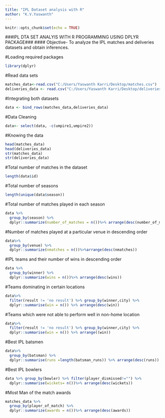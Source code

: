---
title: "IPL Dataset analysis with R"
author: "K.V.Yaswanth"
---

```{r setup, include=FALSE}
knitr::opts_chunk$set(echo = TRUE)
```

###IPL DTA SET ANALYIS WITH R PROGRAMMING USING DPLYR PACKAGE###
#### Objective- To analyze the IPL matches and deliveries datasets and obtain inferences.


#Loading required packages

```{r}
library(dplyr)
```

#Read data sets

```{r}
matches_data<-read.csv("C:/Users/Yaswanth Karri/Desktop/matches.csv")
deliveries_data <- read.csv("C:/Users/Yaswanth Karri/Desktop/deliveries.csv/deliveries.csv")
```

#Integrating both datasets

```{r}
data <- bind_rows(matches_data,deliveries_data)
```

#Data Cleaning

```{r}
data<- select(data, -c(umpire1,umpire2))
```

#Knowing the data

```{r}
head(matches_data)
head(deliveries_data)
str(matches_data)
str(deliveries_data)
```

#Total number of matches in the dataset

```{r}
length(data$id) 
```

#Total number of seasons 

```{r}
length(unique(data$season))
```

#Total number of matches played in each season

```{r}
data %>% 
  group_by(season) %>%
  dplyr::summarize(number_of_matches = n())%>% arrange(desc(number_of_matches))
```

#Number of matches played at a particular venue in descending order

```{r}
data%>% 
  group_by(venue) %>%
  dplyr::summarize(nmatches = n())%>%arrange(desc(nmatches))
```

#IPL teams and their number of wins in descending order

```{r}
data %>% 
  group_by(winner) %>%
  dplyr::summarize(wins = n())%>% arrange(desc(wins))

```
#Teams dominating in certain locations

```{r}
data%>% 
  filter(result != 'no result') %>% group_by(winner,city) %>% 
  dplyr::summarise(win = n()) %>% arrange(desc(win))
```

#Teams which were not able to perform well in non-home location

```{r}
data%>% 
  filter(result != 'no result') %>% group_by(winner,city) %>% 
  dplyr::summarise(win = n()) %>% arrange((win))
```

#Best IPL batsmen

```{r}
data%>% 
  group_by(batsman) %>% 
  dplyr::summarise(runs =length(batsman_runs)) %>% arrange(desc(runs))
```

#Best IPL bowlers

```{r}
data %>% group_by(bowler) %>% filter(player_dismissed!="") %>% 
  dplyr::summarise(wickets= n())%>% arrange(desc(wickets)) 

```

#Most Man of the match awards

```{r}
matches_data %>% 
  group_by(player_of_match) %>%
  dplyr::summarize(awards = n())%>% arrange(desc(awards))

```


